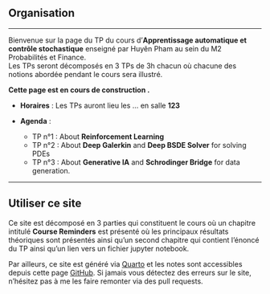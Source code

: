 ## Organisation {.unnumbered}

---

Bienvenue sur la page du TP du cours d'**Apprentissage automatique et contrôle stochastique** enseigné par Huyên Pham au sein du M2 Probabilités et Finance. <br>
Les TPs seront décomposés en 3 TPs de 3h chacun où chacune des notions abordée pendant le cours sera illustré.

**Cette page est en cours de construction .** 


- **Horaires** : Les TPs auront lieu les $\ldots$ en salle **123** 
 
- **Agenda** : 
  - TP n°1 : About **Reinforcement Learning**
  - TP n°2 : About **Deep Galerkin** and **Deep BSDE Solver** for solving PDEs
  - TP n°3 : About **Generative IA** and **Schrodinger Bridge** for data generation.

---


## Utiliser ce site {.unnumbered}

Ce site est décomposé en 3 parties qui constituent le cours où un chapitre intitulé **Course Reminders** est présenté où les principaux résultats théoriques sont présentés ainsi qu'un second chapitre qui contient l'énoncé du TP ainsi qu'un lien vers un fichier jupyter notebook.


Par ailleurs, ce site est généré via [Quarto](https://quarto.org) et les notes sont accessibles depuis cette page [GitHub](https://github.com/SamyMekk/TP-Controle-Stochastique). Si jamais vous détectez des erreurs sur le site, n'hésitez pas à me les faire remonter via des pull requests.